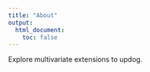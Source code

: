 ```yaml
---
title: "About"
output:
  html_document:
    toc: false
---
```


Explore multivariate extensions to updog.

